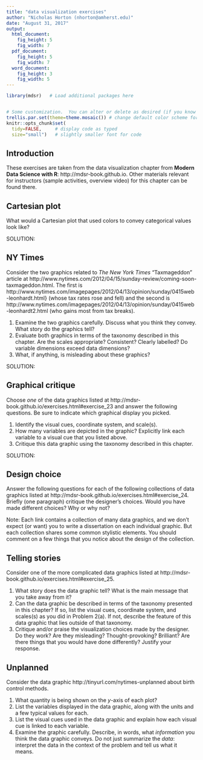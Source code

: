```yaml
---
title: "data visualization exercises"
author: "Nicholas Horton (nhorton@amherst.edu)"
date: "August 31, 2017"
output:
  html_document:
    fig_height: 5
    fig_width: 7
  pdf_document:
    fig_height: 5
    fig_width: 7
  word_document:
    fig_height: 3
    fig_width: 5
---
```


```r
library(mdsr)   # Load additional packages here 


# Some customization.  You can alter or delete as desired (if you know what you are doing).
trellis.par.set(theme=theme.mosaic()) # change default color scheme for lattice
knitr::opts_chunk$set(
  tidy=FALSE,     # display code as typed
  size="small")   # slightly smaller font for code
```

## Introduction
These exercises are taken from the data visualization chapter from **Modern Data Science with R**: http://mdsr-book.github.io.  Other materials relevant for instructors (sample activities, overview video) for this chapter can be found there.

## Cartesian plot
What would a Cartesian plot that used colors to convey categorical values look like?

SOLUTION:



## NY Times
Consider the two graphics related to *The New York Times*  "Taxmageddon" article at http://www.nytimes.com/2012/04/15/sunday-review/coming-soon-taxmageddon.html. The first is http://www.nytimes.com/imagepages/2012/04/13/opinion/sunday/0415web-leonhardt.html} (whose tax rates rose and fell) and the second is http://www.nytimes.com/imagepages/2012/04/13/opinion/sunday/0415web-leonhardt2.html (who gains most from tax breaks).

1.  Examine the two graphics carefully. Discuss what you think they convey. What story do the graphics tell?
2.  Evaluate both graphics in terms of the taxonomy described in this chapter. Are the scales appropriate? Consistent? Clearly labelled? Do variable dimensions exceed data dimensions?
3. What, if anything, is misleading about these graphics?

SOLUTION:

## Graphical critique
Choose *one* of the data graphics listed at http://mdsr-book.github.io/exercises.html#exercise_23
and answer the following questions. Be sure to indicate which graphical display you picked.

1. Identify the visual cues, coordinate system, and scale(s).
2. How many variables are depicted in the graphic? Explicitly link each variable to a visual cue that you listed above.
3. Critique this data graphic using the taxonomy described in this chapter.

SOLUTION:

## Design choice
Answer the following questions for each of the following collections of data graphics listed at http://mdsr-book.github.io/exercises.html#exercise_24.  Briefly (one paragraph) critique the designer's choices. Would you have made different choices? Why or why not?

Note: Each link contains a collection of many data graphics, and we don't expect (or want) you to write a dissertation on each individual graphic. But each collection shares some common stylistic elements. You should comment on a few things that you notice about the design of the collection.


## Telling stories
Consider one of the more complicated data graphics listed at http://mdsr-book.github.io/exercises.html#exercise_25.

1. What story does the data graphic tell? What is the main message that you take away from it?
2. Can the data graphic be described in terms of the taxonomy presented in this chapter? If so, list the visual cues, coordinate system, and scales(s) as you did in Problem 2(a). If not, describe the feature of this data graphic that lies outside of that taxonomy.
3. Critique and/or praise the visualization choices made by the designer. Do they work? Are they misleading? Thought-provoking? Brilliant? Are there things that you would have done differently? Justify your response.

## Unplanned
Consider the data graphic http://tinyurl.com/nytimes-unplanned about birth control methods.

1. What quantity is being shown on the $y$-axis of each plot?
2. List the variables displayed in the data graphic, along with the units and a few typical values for each.
3. List the visual cues used in the data graphic and explain how each visual cue is linked to each variable.
4. Examine the graphic carefully. Describe, in words, what *information* you think the data graphic conveys. Do not just summarize the *data*: interpret the data in the context of the problem and tell us what it means.

